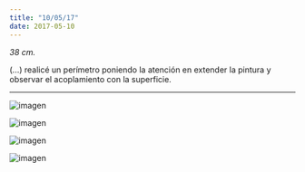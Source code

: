 ```yaml
---
title: "10/05/17"
date: 2017-05-10
---
```


_38 cm._

(...) realicé un perímetro poniendo la atención en extender la pintura y observar el acoplamiento con la superficie.

---

![imagen](./imagenes/varios-21.jpg)

![imagen](./imagenes/varios-22.jpg)

![imagen](./imagenes/varios-23.jpg)

![imagen](./imagenes/varios-24.jpg)

